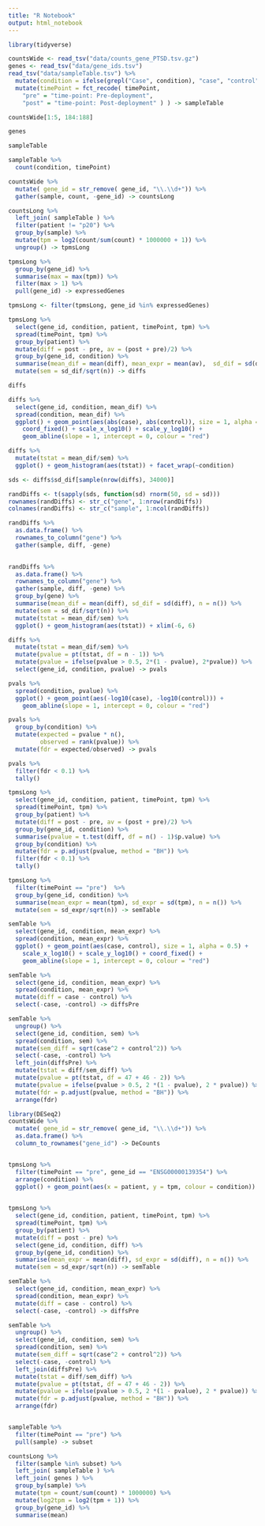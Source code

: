 ```yaml
---
title: "R Notebook"
output: html_notebook
---
```


```r
library(tidyverse)
```


```r
countsWide <- read_tsv("data/counts_gene_PTSD.tsv.gz")
genes <- read_tsv("data/gene_ids.tsv")
read_tsv("data/sampleTable.tsv") %>%
  mutate(condition = ifelse(grepl("Case", condition), "case", "control")) %>%
  mutate(timePoint = fct_recode( timePoint,
    "pre" = "time-point: Pre-deployment",
    "post" = "time-point: Post-deployment" ) ) -> sampleTable

```

```r
countsWide[1:5, 184:188]
```
```r
genes
```
```r
sampleTable
```
```r
sampleTable %>%
  count(condition, timePoint)
```
```r
countsWide %>%
  mutate( gene_id = str_remove( gene_id, "\\.\\d+")) %>%
  gather(sample, count, -gene_id) -> countsLong
```
```r
countsLong %>%
  left_join( sampleTable ) %>%
  filter(patient != "p20") %>%
  group_by(sample) %>%
  mutate(tpm = log2(count/sum(count) * 1000000 + 1)) %>%
  ungroup() -> tpmsLong

tpmsLong %>%
  group_by(gene_id) %>%
  summarise(max = max(tpm)) %>%
  filter(max > 1) %>%
  pull(gene_id) -> expressedGenes

tpmsLong <- filter(tpmsLong, gene_id %in% expressedGenes)
```
```r
tpmsLong %>%
  select(gene_id, condition, patient, timePoint, tpm) %>%
  spread(timePoint, tpm) %>%
  group_by(patient) %>%
  mutate(diff = post - pre, av = (post + pre)/2) %>%
  group_by(gene_id, condition) %>%
  summarise(mean_dif = mean(diff), mean_expr = mean(av),  sd_dif = sd(diff), n = n()) %>%
  mutate(sem = sd_dif/sqrt(n)) -> diffs

diffs
```
```r
diffs %>%
  select(gene_id, condition, mean_dif) %>%
  spread(condition, mean_dif) %>%
  ggplot() + geom_point(aes(abs(case), abs(control)), size = 1, alpha = 0.5) +
    coord_fixed() + scale_x_log10() + scale_y_log10() +
    geom_abline(slope = 1, intercept = 0, colour = "red")
```

```r
diffs %>%
  mutate(tstat = mean_dif/sem) %>%
  ggplot() + geom_histogram(aes(tstat)) + facet_wrap(~condition)
```
```r
sds <- diffs$sd_dif[sample(nrow(diffs), 34000)]

randDiffs <- t(sapply(sds, function(sd) rnorm(50, sd = sd)))
rownames(randDiffs) <- str_c("gene", 1:nrow(randDiffs))
colnames(randDiffs) <- str_c("sample", 1:ncol(randDiffs))

randDiffs %>%
  as.data.frame() %>%
  rownames_to_column("gene") %>%
  gather(sample, diff, -gene)
  
```

```r
randDiffs %>%
  as.data.frame() %>%
  rownames_to_column("gene") %>%
  gather(sample, diff, -gene) %>%
  group_by(gene) %>%
  summarise(mean_dif = mean(diff), sd_dif = sd(diff), n = n()) %>%
  mutate(sem = sd_dif/sqrt(n)) %>%
  mutate(tstat = mean_dif/sem) %>%
  ggplot() + geom_histogram(aes(tstat)) + xlim(-6, 6)
```

```r
diffs %>%
  mutate(tstat = mean_dif/sem) %>%
  mutate(pvalue = pt(tstat, df = n - 1)) %>%
  mutate(pvalue = ifelse(pvalue > 0.5, 2*(1 - pvalue), 2*pvalue)) %>%
  select(gene_id, condition, pvalue) -> pvals

pvals %>%
  spread(condition, pvalue) %>%
  ggplot() + geom_point(aes(-log10(case), -log10(control))) +
    geom_abline(slope = 1, intercept = 0, colour = "red")
```
```r
pvals %>%
  group_by(condition) %>%
  mutate(expected = pvalue * n(),
         observed = rank(pvalue)) %>%
  mutate(fdr = expected/observed) -> pvals
```


```r
pvals %>% 
  filter(fdr < 0.1) %>%
  tally()
```
```r
tpmsLong %>%
  select(gene_id, condition, patient, timePoint, tpm) %>%
  spread(timePoint, tpm) %>%
  group_by(patient) %>%
  mutate(diff = post - pre, av = (post + pre)/2) %>%
  group_by(gene_id, condition) %>%
  summarise(pvalue = t.test(diff, df = n() - 1)$p.value) %>%
  group_by(condition) %>%
  mutate(fdr = p.adjust(pvalue, method = "BH")) %>%
  filter(fdr < 0.1) %>%
  tally()
```

```r
tpmsLong %>%
  filter(timePoint == "pre")  %>%
  group_by(gene_id, condition) %>%
  summarise(mean_expr = mean(tpm), sd_expr = sd(tpm), n = n()) %>%
  mutate(sem = sd_expr/sqrt(n)) -> semTable

semTable %>%
  select(gene_id, condition, mean_expr) %>%
  spread(condition, mean_expr) %>%
  ggplot() + geom_point(aes(case, control), size = 1, alpha = 0.5) +
    scale_x_log10() + scale_y_log10() + coord_fixed() +
    geom_abline(slope = 1, intercept = 0, colour = "red")
```
```r
semTable %>%
  select(gene_id, condition, mean_expr) %>%
  spread(condition, mean_expr) %>%
  mutate(diff = case - control) %>%
  select(-case, -control) -> diffsPre

semTable %>%
  ungroup() %>%
  select(gene_id, condition, sem) %>%
  spread(condition, sem) %>%
  mutate(sem_diff = sqrt(case^2 + control^2)) %>%
  select(-case, -control) %>%
  left_join(diffsPre) %>%
  mutate(tstat = diff/sem_diff) %>%
  mutate(pvalue = pt(tstat, df = 47 + 46 - 2)) %>%
  mutate(pvalue = ifelse(pvalue > 0.5, 2 *(1 - pvalue), 2 * pvalue)) %>%
  mutate(fdr = p.adjust(pvalue, method = "BH")) %>%
  arrange(fdr)
```

```r
library(DESeq2)
countsWide %>%
  mutate( gene_id = str_remove( gene_id, "\\.\\d+")) %>%
  as.data.frame() %>%
  column_to_rownames("gene_id") -> DeCounts



```

```r
tpmsLong %>%
  filter(timePoint == "pre", gene_id == "ENSG00000139354") %>%
  arrange(condition) %>%
  ggplot() + geom_point(aes(x = patient, y = tpm, colour = condition))
  
```

```r
tpmsLong %>%
  select(gene_id, condition, patient, timePoint, tpm) %>%
  spread(timePoint, tpm) %>%
  group_by(patient) %>%
  mutate(diff = post - pre) %>%
  select(gene_id, condition, diff) %>%
  group_by(gene_id, condition) %>%
  summarise(mean_expr = mean(diff), sd_expr = sd(diff), n = n()) %>%
  mutate(sem = sd_expr/sqrt(n)) -> semTable

semTable %>%
  select(gene_id, condition, mean_expr) %>%
  spread(condition, mean_expr) %>%
  mutate(diff = case - control) %>%
  select(-case, -control) -> diffsPre

semTable %>%
  ungroup() %>%
  select(gene_id, condition, sem) %>%
  spread(condition, sem) %>%
  mutate(sem_diff = sqrt(case^2 + control^2)) %>%
  select(-case, -control) %>%
  left_join(diffsPre) %>%
  mutate(tstat = diff/sem_diff) %>%
  mutate(pvalue = pt(tstat, df = 47 + 46 - 2)) %>%
  mutate(pvalue = ifelse(pvalue > 0.5, 2 *(1 - pvalue), 2 * pvalue)) %>%
  mutate(fdr = p.adjust(pvalue, method = "BH")) %>%
  arrange(fdr)
```

```r
```



```r
sampleTable %>%
  filter(timePoint == "pre") %>%
  pull(sample) -> subset
```
```r
countsLong %>%
  filter(sample %in% subset) %>%
  left_join( sampleTable ) %>%
  left_join( genes ) %>%
  group_by(sample) %>%
  mutate(tpm = count/sum(count) * 1000000) %>%
  mutate(log2tpm = log2(tpm + 1)) %>%
  group_by(gene_id) %>%
  summarise(mean)
```


